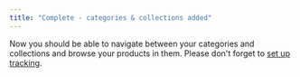 ```yaml
---
title: "Complete - categories & collections added"
---
```


Now you should be able to navigate between your categories and collections and browse your products in them.
Please don't forget to [set up tracking](/react-ui-guide/tracking/introduction).
